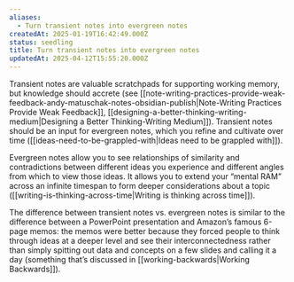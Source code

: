 ```yaml
---
aliases:
  - Turn transient notes into evergreen notes
createdAt: 2025-01-19T16:42:49.000Z
status: seedling
title: Turn transient notes into evergreen notes
updatedAt: 2025-04-12T15:55:20.000Z
---
```

Transient notes are valuable scratchpads for supporting working memory, but knowledge should accrete (see [[note-writing-practices-provide-weak-feedback-andy-matuschak-notes-obsidian-publish|Note-Writing Practices Provide Weak Feedback]], [[designing-a-better-thinking-writing-medium|Designing a Better Thinking-Writing Medium]]). Transient notes should be an input for evergreen notes, which you refine and cultivate over time ([[ideas-need-to-be-grappled-with|Ideas need to be grappled with]]).

Evergreen notes allow you to see relationships of similarity and contradictions between different ideas you experience and different angles from which to view those ideas. It allows you to extend your “mental RAM” across an infinite timespan to form deeper considerations about a topic ([[writing-is-thinking-across-time|Writing is thinking across time]]).

The difference between transient notes vs. evergreen notes is similar to the difference between a PowerPoint presentation and Amazon’s famous 6-page memos: the memos were better because they forced people to think through ideas at a deeper level and see their interconnectedness rather than simply spitting out data and concepts on a few slides and calling it a day (something that’s discussed in [[working-backwards|Working Backwards]]).
